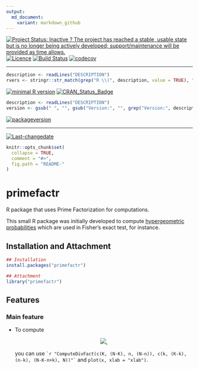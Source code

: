 ```yaml
---
output:
  md_document:
    variant: markdown_github
---
```

[![Project Status: Inactive ? The project has reached a stable, usable state but is no longer being actively developed; support/maintenance will be provided as time allows.](http://www.repostatus.org/badges/latest/inactive.svg)](http://www.repostatus.org/#inactive)
[![Licence](https://img.shields.io/badge/licence-GPL--3-blue.svg)](https://www.gnu.org/licenses/gpl-3.0.en.html)
[![Build Status](https://travis-ci.org/privefl/primefactr.svg?branch=master)](https://travis-ci.org/privefl/primefactr)
[![codecov](https://codecov.io/gh/privefl/primefactr/branch/master/graph/badge.svg)](https://codecov.io/gh/privefl/primefactr)
 
---
 
```r
description <- readLines("DESCRIPTION")
rvers <- stringr::str_match(grep("R \\(", description, value = TRUE), "[0-9]{1,4}\\.[0-9]{1,4}\\.[0-9]{1,4}")[1,1]
```
[![minimal R version](https://img.shields.io/badge/R%3E%3D-`r rvers`-6666ff.svg)](https://cran.r-project.org/)
[![CRAN_Status_Badge](http://www.r-pkg.org/badges/version/primefactr)](https://cran.r-project.org/package=primefactr)
```r
description <- readLines("DESCRIPTION")
version <- gsub(" ", "", gsub("Version:", "", grep("Version:", description, value = TRUE)))
```
[![packageversion](https://img.shields.io/badge/Package%20version-`r version`-orange.svg?style=flat-square)](commits/master)
 
---
 
[![Last-changedate](https://img.shields.io/badge/last%20change-`r gsub('-', '--', Sys.Date())`-yellowgreen.svg)](/commits/master)
 
<!-- README.md is generated from README.Rmd. Please edit that file -->

```r
knitr::opts_chunk$set(
  collapse = TRUE,
  comment = "#>",
  fig.path = "README-"
)
```

# primefactr
R package that uses Prime Factorization for computations.

This small R package was initially developed to compute [hypergeometric probabilities](https://en.wikipedia.org/wiki/Hypergeometric_distribution) which are used in Fisher's exact test, for instance.

## Installation and Attachment

```r
## Installation
install.packages("primefactr")

## Attachment
library("primefactr")
```

## Features

### Main feature
- To compute <center><p>![](CodeCogsEqn.png),</p></center> you can use `` `r "ComputeDivFact(c(K, (N-K), n, (N-n)), c(k, (K-k), (n-k), (N-K-n+k), N))"` `` and `plot(x, xlab = "xlab")`{.splus}.
